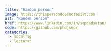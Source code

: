 ```yaml
---
title: "Random person"
image: https://thispersondoesnotexist.com
alt: "Random person"
href: https://www.linkedin.com/in/sepdadsetan/
code: https://github.com/phdjsep/
categories:
  - socalrug
  - lecturer
---
```

